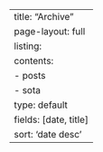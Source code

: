 ---
title: "Archive"
page-layout: full
listing:
  contents:
    - posts
    - sota
  type: default
  fields: [date, title]
  sort: 'date desc'
---